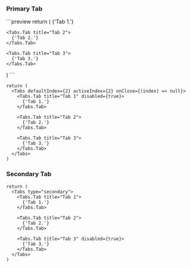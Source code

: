 
<br />

### Primary Tab
<Documenter >
```preview
return (
  <Tabs defaultIndex={2}>
    <Tabs.Tab title="Tab 1" disabled={true}>
      {'Tab 1.'}
    </Tabs.Tab>

    <Tabs.Tab title="Tab 2">
      {'Tab 2.'}
    </Tabs.Tab>

    <Tabs.Tab title="Tab 3">
      {'Tab 3.'}
    </Tabs.Tab>
  </Tabs>
)
```

```preview
return (
  <Tabs defaultIndex={2} activeIndex={2} onClose={(index) => null}>
    <Tabs.Tab title="Tab 1" disabled={true}>
      {'Tab 1.'}
    </Tabs.Tab>

    <Tabs.Tab title="Tab 2">
      {'Tab 2.'}
    </Tabs.Tab>

    <Tabs.Tab title="Tab 3">
      {'Tab 3.'}
    </Tabs.Tab>
  </Tabs>
)
```

</Documenter>

### Secondary Tab
```preview
return (
  <Tabs type="secondary"> 
    <Tabs.Tab title="Tab 1">
      {'Tab 1.'}
    </Tabs.Tab>

    <Tabs.Tab title="Tab 2">
      {'Tab 2.'}
    </Tabs.Tab>

    <Tabs.Tab title="Tab 3" disabled={true}>
      {'Tab 3.'}
    </Tabs.Tab>
  </Tabs>
)
```
